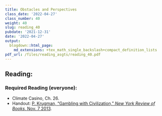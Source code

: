 ```yaml
---
title: Obstacles and Perspectives
class_date: '2022-04-27'
class_number: 40
weight: 40
slug: reading_40
pubdate: '2021-12-31'
date: '2022-04-27'
output:
  blogdown::html_page:
    md_extensions: +tex_math_single_backslash+compact_definition_lists
pdf_url: /files/reading_asgts/reading_40.pdf
---
```

## Reading:

### Required Reading (everyone):

* Climate Casino, Ch. 26.
* Handout: [P.  Krugman, "Gambling with Civilization," _New York Review of Books_, Nov. 7 2013](/files/reading_handouts/Krugman-GamblingWithCivilization-2013.pdf){target="_blank"}.

